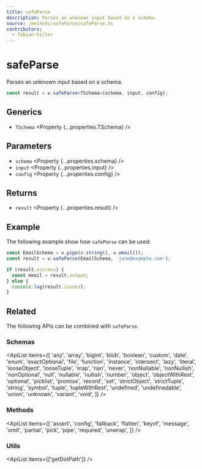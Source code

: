 ```yaml
---
title: safeParse
description: Parses an unknown input based on a schema.
source: /methods/safeParse/safeParse.ts
contributors:
  - fabian-hiller
---
```



# safeParse

Parses an unknown input based on a schema.

```ts
const result = v.safeParse<TSchema>(schema, input, config);
```

## Generics

- `TSchema` <Property {...properties.TSchema} />

## Parameters

- `schema` <Property {...properties.schema} />
- `input` <Property {...properties.input} />
- `config` <Property {...properties.config} />

## Returns

- `result` <Property {...properties.result} />

## Example

The following example show how `safeParse` can be used.

```ts
const EmailSchema = v.pipe(v.string(), v.email());
const result = v.safeParse(EmailSchema, 'jane@example.com');

if (result.success) {
  const email = result.output;
} else {
  console.log(result.issues);
}
```

## Related

The following APIs can be combined with `safeParse`.

### Schemas

<ApiList
  items={[
    'any',
    'array',
    'bigint',
    'blob',
    'boolean',
    'custom',
    'date',
    'enum',
    'exactOptional',
    'file',
    'function',
    'instance',
    'intersect',
    'lazy',
    'literal',
    'looseObject',
    'looseTuple',
    'map',
    'nan',
    'never',
    'nonNullable',
    'nonNullish',
    'nonOptional',
    'null',
    'nullable',
    'nullish',
    'number',
    'object',
    'objectWithRest',
    'optional',
    'picklist',
    'promise',
    'record',
    'set',
    'strictObject',
    'strictTuple',
    'string',
    'symbol',
    'tuple',
    'tupleWithRest',
    'undefined',
    'undefinedable',
    'union',
    'unknown',
    'variant',
    'void',
  ]}
/>

### Methods

<ApiList
  items={[
    'assert',
    'config',
    'fallback',
    'flatten',
    'keyof',
    'message',
    'omit',
    'partial',
    'pick',
    'pipe',
    'required',
    'unwrap',
  ]}
/>

### Utils

<ApiList items={['getDotPath']} />
